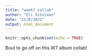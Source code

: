 ```yaml
---
title: "week7_collab"
author: "Eli Schulman"
date: "11/8/2021"
output: html_document
---
```


```r
knitr::opts_chunk$set(echo = TRUE)
```

Bout to go off on this W7 album collab!





